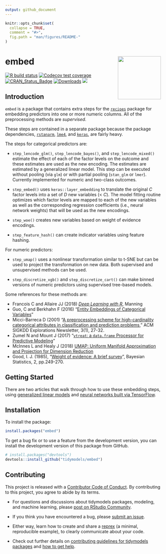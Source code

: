 ```yaml
---
output: github_document
---
```


```r
knitr::opts_chunk$set(
  collapse = TRUE,
  comment = "#>",
  fig.path = "man/figures/README-"
)
```

# embed <a href='https://embed.tidymodels.org'><img src='man/figures/logo.png' align="right" height="139" /></a>


<!-- badges: start -->
[![R build status](https://github.com/tidymodels/embed/workflows/R-CMD-check/badge.svg)](https://github.com/tidymodels/embed/actions)
[![Codecov test coverage](https://codecov.io/gh/tidymodels/embed/branch/master/graph/badge.svg)](https://codecov.io/gh/tidymodels/embed?branch=master)
[![CRAN_Status_Badge](https://www.r-pkg.org/badges/version/embed)](https://CRAN.r-project.org/package=embed)
[![Downloads](https://CRANlogs.r-pkg.org/badges/embed)](https://CRAN.r-project.org/package=embed)
![](https://img.shields.io/badge/lifecycle-maturing-blue.svg)
<!-- badges: end -->

## Introduction

`embed` is a package that contains extra steps for the [`recipes`](https://recipes.tidymodels.org/) package for embedding predictors into one or more numeric columns. All of the preprocessing methods are _supervised_. 

These steps are contained in a separate package because the package dependencies, [`rstanarm`](https://CRAN.r-project.org/package=rstanarm), [`lme4`](https://CRAN.r-project.org/package=lme4), and [`keras`](https://CRAN.r-project.org/package=keras),  are fairly heavy. 

The steps for categorical predictors are:

* `step_lencode_glm()`, `step_lencode_bayes()`, and `step_lencode_mixed()` estimate the effect of each of the factor levels on the outcome and these estimates are used as the new encoding. The estimates are estimated by a generalized linear model. This step can be executed without pooling (via `glm`) or with partial pooling (`stan_glm` or `lmer`). Currently implemented for numeric and two-class outcomes. 

* `step_embed()` uses `keras::layer_embedding` to translate the original _C_ factor levels into a set of _D_ new variables (< _C_). The model fitting routine optimizes which factor levels are mapped to each of the new variables as well as the corresponding regression coefficients (i.e., neural network weights) that will be used as the new encodings.  

* `step_woe()` creates new variables based on weight of evidence encodings. 

* `step_feature_hash()` can create indicator variables using feature hashing. 

For numeric predictors:

* `step_umap()` uses a nonlinear transformation similar to t-SNE but can be used to project the transformation on new data. Both supervised and unsupervised methods can be used. 

* `step_discretize_xgb()` and `step_discretize_cart()` can make binned versions of numeric predictors using supervised tree-based models. 

Some references for these methods are:

* Francois C and Allaire JJ (2018) [_Deep Learning with R_](https://www.manning.com/books/deep-learning-with-r), Manning
* Guo, C and Berkhahn F (2016) "[Entity Embeddings of Categorical Variables](https://arxiv.org/abs/1604.06737)"
* Micci-Barreca D (2001) "[A preprocessing scheme for high-cardinality categorical attributes in classification and prediction problems](https://scholar.google.com/scholar?hl=en&as_sdt=0%2C5&q=A+preprocessing+scheme+for+high-cardinality+categorical+attributes+in+classification+and+prediction+problems&btnG=)," ACM SIGKDD Explorations Newsletter, 3(1), 27-32.
* Zumel N and Mount J (2017) "[`vtreat`: a `data.frame` Processor for Predictive Modeling](https://arxiv.org/abs/1611.09477)"
* McInnes L and Healy J (2018) [UMAP: Uniform Manifold Approximation and Projection for Dimension Reduction](https://arxiv.org/abs/1802.03426)
* Good, I. J. (1985), "[Weight of evidence: A brief survey](https://scholar.google.com/scholar?hl=en&as_sdt=0%2C5&q=Weight+of+evidence%3A+A+brief+survey&btnG=)", Bayesian Statistics, 2, pp.249-270.

## Getting Started

There are two articles that walk through how to use these embedding steps, using [generalized linear models](https://embed.tidymodels.org/articles/Applications/GLM.html) and [neural networks built via TensorFlow](https://embed.tidymodels.org/articles/Applications/Tensorflow.html).


## Installation

To install the package:

```r
install.packages("embed")
```

To get a bug fix or to use a feature from the development version, you can install the development version of this package from GitHub.

```r
# install.packages("devtools")
devtools::install_github("tidymodels/embed")
```


## Contributing

This project is released with a [Contributor Code of Conduct](https://contributor-covenant.org/version/2/0/CODE_OF_CONDUCT.html). By contributing to this project, you agree to abide by its terms.

- For questions and discussions about tidymodels packages, modeling, and machine learning, please [post on RStudio Community](https://community.rstudio.com/new-topic?category_id=15&tags=tidymodels,question).

- If you think you have encountered a bug, please [submit an issue](https://github.com/tidymodels/embed/issues).

- Either way, learn how to create and share a [reprex](https://reprex.tidyverse.org/articles/articles/learn-reprex.html) (a minimal, reproducible example), to clearly communicate about your code.

- Check out further details on [contributing guidelines for tidymodels packages](https://www.tidymodels.org/contribute/) and [how to get help](https://www.tidymodels.org/help/).
